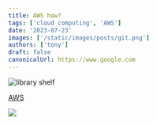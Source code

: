 ```yaml
---
title: AWS how?
tags: ['cloud computing', 'AWS']
date: '2023-07-23'
images: ['/static/images/posts/git.png']
authors: ['tony']
draft: false
canonicalUrl: https://www.google.com
---
```


<Image
  className="w-full rounded-xl"
  alt="library shelf"
  src="/static/images/posts/git.png"
  layout="responsive"
  width={450}
  height={250}
/>

<TOCInline toc={props.toc} asDisclosure toHeading={3} />

[AWS](https://miparnisariblog.files.wordpress.com/2023/03/aws-networking-1.png)

![](`https://miparnisariblog.files.wordpress.com/2023/03/aws-networking-1.png`)
